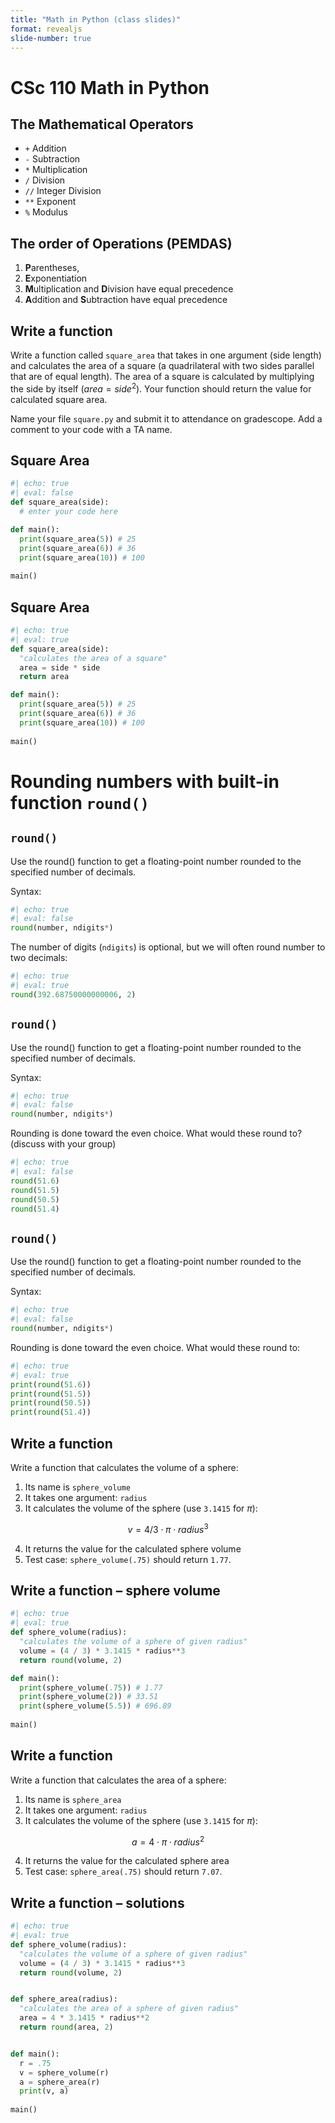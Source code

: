 ```yaml
---
title: "Math in Python (class slides)"
format: revealjs
slide-number: true
---
```


# CSc 110 Math in Python

## The Mathematical Operators

-   `+` Addition
-   `-` Subtraction
-   `*` Multiplication
-   `/` Division
-   `//` Integer Division
-   `**` Exponent
-   `%` Modulus

## The order of Operations (PEMDAS)

1.  **P**arentheses,
2.  **E**xponentiation
3.  **M**ultiplication and **D**ivision have equal precedence
4.  **A**ddition and **S**ubtraction have equal precedence

## Write a function

Write a function called `square_area` that takes in one argument (side length) and calculates the area of a square (a quadrilateral with two sides parallel that are of equal length). The area of a square is calculated by multiplying the side by itself ($area = side^2$). Your function should return the value for calculated square area.

Name your file `square.py` and submit it to attendance on gradescope. Add a comment to your code with a TA name.

## Square Area

```python
#| echo: true
#| eval: false
def square_area(side):
  # enter your code here

def main():
  print(square_area(5)) # 25
  print(square_area(6)) # 36
  print(square_area(10)) # 100
  
main()
```

## Square Area

```python
#| echo: true
#| eval: true
def square_area(side):
  "calculates the area of a square"
  area = side * side
  return area

def main():
  print(square_area(5)) # 25
  print(square_area(6)) # 36
  print(square_area(10)) # 100
  
main()
```

# Rounding numbers with built-in function `round()`

## `round()`

Use the round() function to get a floating-point number rounded to the specified number of decimals.

Syntax:

```python
#| echo: true
#| eval: false
round(number, ndigits*)
```

The number of digits (`ndigits`) is optional, but we will often round number to two decimals:

```python
#| echo: true
#| eval: true
round(392.68750000000006, 2)
```

## `round()`

Use the round() function to get a floating-point number rounded to the specified number of decimals.

Syntax:

```python
#| echo: true
#| eval: false
round(number, ndigits*)
```

Rounding is done toward the even choice. What would these round to? (discuss with your group)

```python
#| echo: true
#| eval: false
round(51.6)
round(51.5)
round(50.5)
round(51.4)
```

## `round()`

Use the round() function to get a floating-point number rounded to the specified number of decimals.

Syntax:

```python
#| echo: true
#| eval: false
round(number, ndigits*)
```

Rounding is done toward the even choice. What would these round to:

```python
#| echo: true
#| eval: true
print(round(51.6))
print(round(51.5))
print(round(50.5))
print(round(51.4))
```

## Write a function

Write a function that calculates the volume of a sphere:

1.  Its name is `sphere_volume`
2.  It takes one argument: `radius`
3.  It calculates the volume of the sphere (use `3.1415` for $\pi$):

$$
v = {4 / 3} \cdot \pi \cdot radius^3
$$

4.  It returns the value for the calculated sphere volume
5.  Test case: `sphere_volume(.75)` should return `1.77`.

## Write a function -- sphere volume

```python
#| echo: true
#| eval: true
def sphere_volume(radius):
  "calculates the volume of a sphere of given radius"
  volume = (4 / 3) * 3.1415 * radius**3
  return round(volume, 2)

def main():
  print(sphere_volume(.75)) # 1.77
  print(sphere_volume(2)) # 33.51
  print(sphere_volume(5.5)) # 696.89
  
main()
```

## Write a function

Write a function that calculates the area of a sphere:

1.  Its name is `sphere_area`
2.  It takes one argument: `radius`
3.  It calculates the volume of the sphere (use `3.1415` for $\pi$):

$$
a = 4 \cdot \pi \cdot radius^2
$$

4.  It returns the value for the calculated sphere area
5.  Test case: `sphere_area(.75)` should return `7.07`.

## Write a function -- solutions

```python
#| echo: true
#| eval: true
def sphere_volume(radius):
  "calculates the volume of a sphere of given radius"
  volume = (4 / 3) * 3.1415 * radius**3
  return round(volume, 2)


def sphere_area(radius):
  "calculates the area of a sphere of given radius"
  area = 4 * 3.1415 * radius**2
  return round(area, 2)


def main():
  r = .75
  v = sphere_volume(r)
  a = sphere_area(r)
  print(v, a)
  
main()
```

